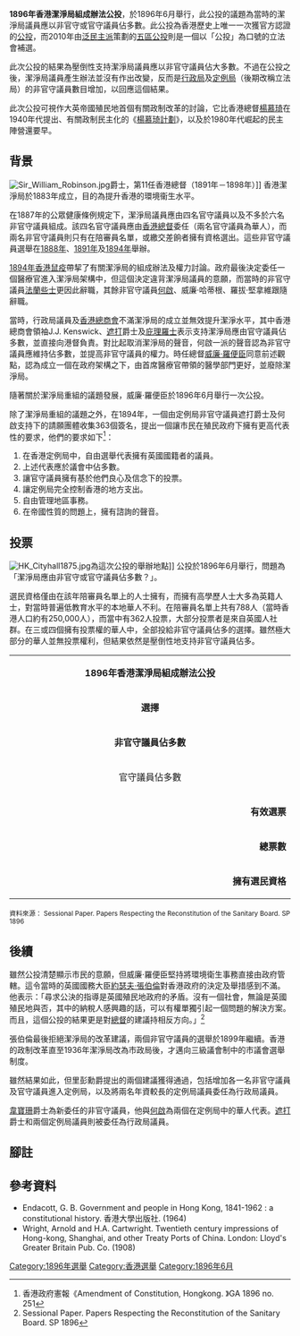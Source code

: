 {{Infobox referendum
| name        = 香港潔淨局組成辦法公投
| title       = 潔淨局應由非官守或官守議員佔多數？
| location    = {{HKG-1876}}
| date        = 1896年6月
| yes_text    = 非官守議員
| no_text     = 官守議員
| yes         = 331
| no          = 31
| total       = 362
| electorate  = 788
| map         = [[File:1896_Hong_Kong_Sanitary_Board_plebiscite.svg|border]]
| mapdivision = 投票
| notes       = 全港只設有[[舊香港大會堂|香港大會堂]]單一票站。
| legend_yes  = #000080
| legend_no   = #ff0000
}}

'''1896年香港潔淨局組成辦法公投'''，於1896年6月舉行，此公投的議題為當時的潔淨局議員應以非官守或官守議員佔多數。此公投為香港歷史上唯一一次獲官方認證的[[公民投票|公投]]，而2010年由[[泛民主派|泛民主派]]策劃的[[五區總辭|五區公投]]則是一個以「公投」為口號的立法會補選。

此次公投的結果為壓倒性支持潔淨局議員應以非官守議員佔大多數。不過在公投之後，潔淨局議員產生辦法並沒有作出改變，反而是[[香港特別行政區行政會議|行政局]]及[[香港立法會|定例局]]（後期改稱立法局）的非官守議員數目增加，以回應這個結果。

此次公投可視作大英帝國殖民地首個有關政制改革的討論，它比香港總督[[楊慕琦|楊慕琦]]在1940年代提出、有關政制民主化的《[[楊慕琦計劃|楊慕琦計劃]]》，以及於1980年代崛起的民主陣營還要早。

== 背景 ==
[[File:Sir_William_Robinson.jpg|thumb]]爵士，第11任香港總督（1891年－1898年）]]
香港潔淨局於1883年成立，目的為提升香港的環境衞生水平。

在1887年的公眾健康條例規定下，潔淨局議員應由四名官守議員以及不多於六名非官守議員組成。該四名官守議員應由[[香港總督|香港總督]]委任（兩名官守議員為華人），而兩名非官守議員則只有在陪審員名單，或繳交差餉者擁有資格選出。這些非官守議員選舉在[[1888年香港潔淨局選舉|1888年]]、[[1891年香港潔淨局選舉|1891年]]及[[1894年香港潔淨局選舉|1894年]]舉辦。

[[1894年香港鼠疫|1894年香港鼠疫]]帶挈了有關潔淨局的組成辦法及權力討論。政府最後決定委任一個醫療官進入潔淨局架構中，但這個決定違背潔淨局議員的意願，而當時的非官守議員[[法蘭些士|法蘭些士]]更因此辭職，其餘非官守議員[[何啟|何啟]]、威廉·哈蒂根、羅拔·堅拿維跟隨辭職。

當時，行政局議員及[[香港總商會|香港總商會]]不滿潔淨局的成立並無效提升潔淨水平，其中香港總商會領袖J.J. Kenswick、[[遮打|遮打]]爵士及[[庇理羅士|庇理羅士]]表示支持潔淨局應由官守議員佔多數，並直接向港督負責。對比起取消潔淨局的聲音，何啟一派的聲音認為非官守議員應維持佔多數，並提高非官守議員的權力。時任總督[[威廉·羅便臣|威廉·羅便臣]]同意前述觀點，認為成立一個在政府架構之下，由首席醫療官帶領的醫學部門更好，並廢除潔淨局。

隨著關於潔淨局重組的議題發展，威廉·羅便臣於1896年6月舉行一次公投。

除了潔淨局重組的議題之外，在1894年，一個由定例局非官守議員遮打爵士及何啟支持下的請願團體收集363個簽名，提出一個讓市民在殖民政府下擁有更高代表性的要求，他們的要求如下<ref>香港政府憲報《Amendment of Constitution, Hongkong. 》GA 1896 no. 251</ref>：
# 在香港定例局中，自由選舉代表擁有英國國籍者的議員。
# 上述代表應於議會中佔多數。
# 讓官守議員擁有基於他們良心及信念下的投票。
# 讓定例局完全控制香港的地方支出。
# 自由管理地區事務。
# 在帝國性質的問題上，擁有諮詢的聲音。

== 投票 ==
[[File:HK_Cityhall1875.jpg|thumb]]為這次公投的舉辦地點]]
公投於1896年6月舉行，問題為「潔淨局應由非官守或官守議員佔多數？」。

選民資格僅由在該年陪審員名單上的人士擁有，而擁有高學歷人士大多為英籍人士，對當時普遍低教育水平的本地華人不利。在陪審員名單上共有788人（當時香港人口約有250,000人），而當中有362人投票，大部分投票者是來自英國人社群。在三或四個擁有投票權的華人中，全部投給非官守議員佔多的選擇。雖然極大部分的華人並無投票權利，但結果依然是壓倒性地支持非官守議員佔多。

{| class="wikitable" width="54%" style="text-align:left"
|- style="background:lightgrey; color:black" align=center
| align=center colspan=3 | '''1896年香港潔淨局組成辦法公投'''
|-
| bgcolor=#d3d3d3 align=center width="38%" | '''選擇'''
| bgcolor=#d3d3d3 align=center width="8%" | '''票數'''
| bgcolor=#d3d3d3 align=center width="8%" | '''百份比'''
|-
| '''非官守議員佔多數''' || 331 || 91.44
|-
| 官守議員佔多數 || 31 || 8.56
|-
|align=right|'''有效選票''' || colspan=2|362
|-
|align=right|'''總票數''' || '''362''' || '''45.94'''
|-
|align=right|'''擁有選民資格''' || colspan=2|788
|}
<small>資料來源： Sessional Paper. Papers Respecting the Reconstitution of the Sanitary Board. SP 1896</small>

== 後續 ==
雖然公投清楚顯示市民的意願，但威廉·羅便臣堅持將環境衛生事務直接由政府管轄。這令當時的英國國務大臣[[約瑟夫·張伯倫|約瑟夫·張伯倫]]對香港政府的決定及舉措感到不滿。他表示：「尋求公決的指導是英國殖民地政府的矛盾。沒有一個社會，無論是英國殖民地與否，其中的納稅人感興趣的話，可以有權單獨引起一個問題的解決方案。而且，這個公投的結果更是對[[總督|總督]]的建議持相反方向。」<ref>Sessional Paper. Papers Respecting the Reconstitution of the Sanitary Board. SP 1896</ref>

張伯倫最後拒絕潔淨局的改革建議，兩個非官守議員的選舉於1899年繼續。香港的政制改革直至1936年潔淨局改為市政局後，才邁向三級議會制中的市議會選舉制度。

雖然結果如此，但里彭勳爵提出的兩個建議獲得通過，包括增加各一名非官守議員及官守議員進入定例局，以及將兩名年資較長的定例局議員委任為行政局議員。

[[韋寶珊|韋寶珊]]爵士為新委任的非官守議員，他與[[何啟|何啟]]為兩個在定例局中的華人代表。[[遮打|遮打]]爵士和{{link-en|伊榮|John Bell-Irving}}兩個定例局議員則被委任為行政局議員。

== 腳註 == 
{{reflist}}

== 參考資料 ==
* Endacott, G. B. Government and people in Hong Kong, 1841-1962 : a constitutional history. 香港大學出版社. (1964)
* Wright, Arnold and H.A. Cartwright. Twentieth century impressions of Hong-kong, Shanghai, and other Treaty Ports of China. London: Lloyd's Greater Britain Pub. Co. (1908)

{{香港選舉}}

[[Category:1896年選舉|Category:1896年選舉]]
[[Category:香港選舉|Category:香港選舉]]
[[Category:1896年6月|Category:1896年6月]]